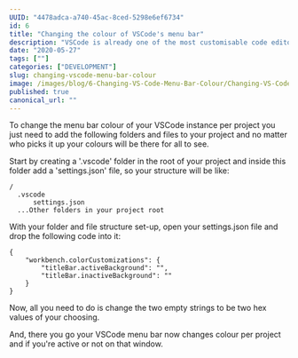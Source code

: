 ```yaml
---
UUID: "4478adca-a740-45ac-8ced-5298e6ef6734"
id: 6
title: "Changing the colour of VSCode's menu bar"
description: "VSCode is already one of the most customisable code editors out there but did you know you can change the menu bar colour per project?"
date: "2020-05-27"
tags: [""]
categories: ["DEVELOPMENT"]
slug: changing-vscode-menu-bar-colour
image: /images/blog/6-Changing-VS-Code-Menu-Bar-Colour/Changing-VS-Code-Menu-Bar-Colour.png
published: true
canonical_url: ""
---
```


To change the menu bar colour of your VSCode instance per project you just need to add the following folders and files to your project and no matter who picks it up your colours will be there for all to see.

Start by creating a '.vscode' folder in the root of your project and inside this folder add a 'settings.json' file, so your structure will be like:

```
/
  .vscode
      settings.json
  ...Other folders in your project root
```

With your folder and file structure set-up, open your settings.json file and drop the following code into it:

```
{
    "workbench.colorCustomizations": {
        "titleBar.activeBackground": "",
        "titleBar.inactiveBackground": ""
    }
}
```

Now, all you need to do is change the two empty strings to be two hex values of your choosing.

And, there you go your VSCode menu bar now changes colour per project and if you're active or not on that window.

